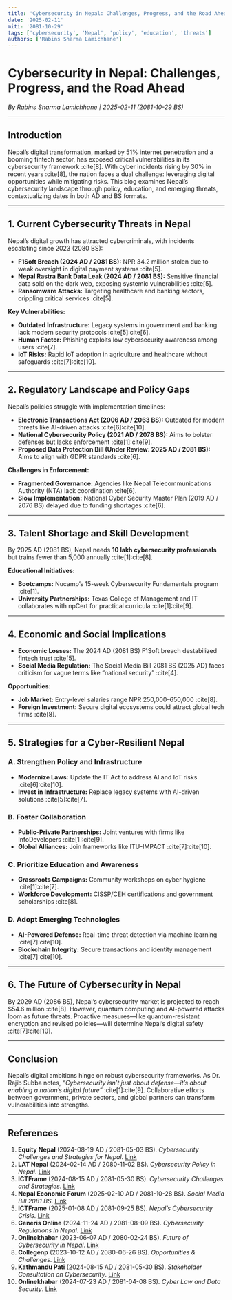 ```yaml
---
title: 'Cybersecurity in Nepal: Challenges, Progress, and the Road Ahead'
date: '2025-02-11'
miti: '2081-10-29'
tags: ['cybersecurity', 'Nepal', 'policy', 'education', 'threats']
authors: ['Rabins Sharma Lamichhane']
---
```


# Cybersecurity in Nepal: Challenges, Progress, and the Road Ahead  
*By Rabins Sharma Lamichhane | 2025-02-11 (2081-10-29 BS)*  

---

## Introduction  
Nepal’s digital transformation, marked by 51% internet penetration and a booming fintech sector, has exposed critical vulnerabilities in its cybersecurity framework :cite[8]. With cyber incidents rising by 30% in recent years :cite[8], the nation faces a dual challenge: leveraging digital opportunities while mitigating risks. This blog examines Nepal’s cybersecurity landscape through policy, education, and emerging threats, contextualizing dates in both AD and BS formats.

---

## 1. Current Cybersecurity Threats in Nepal  
Nepal’s digital growth has attracted cybercriminals, with incidents escalating since 2023 (2080 BS):  
- **F1Soft Breach (2024 AD / 2081 BS):** NPR 34.2 million stolen due to weak oversight in digital payment systems :cite[5].  
- **Nepal Rastra Bank Data Leak (2024 AD / 2081 BS):** Sensitive financial data sold on the dark web, exposing systemic vulnerabilities :cite[5].  
- **Ransomware Attacks:** Targeting healthcare and banking sectors, crippling critical services :cite[5].  

**Key Vulnerabilities:**  
- **Outdated Infrastructure:** Legacy systems in government and banking lack modern security protocols :cite[5]:cite[6].  
- **Human Factor:** Phishing exploits low cybersecurity awareness among users :cite[7].  
- **IoT Risks:** Rapid IoT adoption in agriculture and healthcare without safeguards :cite[7]:cite[10].  

---

## 2. Regulatory Landscape and Policy Gaps  
Nepal’s policies struggle with implementation timelines:  
- **Electronic Transactions Act (2006 AD / 2063 BS):** Outdated for modern threats like AI-driven attacks :cite[6]:cite[10].  
- **National Cybersecurity Policy (2021 AD / 2078 BS):** Aims to bolster defenses but lacks enforcement :cite[1]:cite[9].  
- **Proposed Data Protection Bill (Under Review: 2025 AD / 2081 BS):** Aims to align with GDPR standards :cite[6].  

**Challenges in Enforcement:**  
- **Fragmented Governance:** Agencies like Nepal Telecommunications Authority (NTA) lack coordination :cite[6].  
- **Slow Implementation:** National Cyber Security Master Plan (2019 AD / 2076 BS) delayed due to funding shortages :cite[6].  

---

## 3. Talent Shortage and Skill Development  
By 2025 AD (2081 BS), Nepal needs **10 lakh cybersecurity professionals** but trains fewer than 5,000 annually :cite[1]:cite[8].  

**Educational Initiatives:**  
- **Bootcamps:** Nucamp’s 15-week Cybersecurity Fundamentals program :cite[1].  
- **University Partnerships:** Texas College of Management and IT collaborates with npCert for practical curricula :cite[1]:cite[9].  

---

## 4. Economic and Social Implications  
- **Economic Losses:** The 2024 AD (2081 BS) F1Soft breach destabilized fintech trust :cite[5].  
- **Social Media Regulation:** The Social Media Bill 2081 BS (2025 AD) faces criticism for vague terms like “national security” :cite[4].  

**Opportunities:**  
- **Job Market:** Entry-level salaries range NPR 250,000–650,000 :cite[8].  
- **Foreign Investment:** Secure digital ecosystems could attract global tech firms :cite[8].  

---

## 5. Strategies for a Cyber-Resilient Nepal  

### A. Strengthen Policy and Infrastructure  
- **Modernize Laws:** Update the IT Act to address AI and IoT risks :cite[6]:cite[10].  
- **Invest in Infrastructure:** Replace legacy systems with AI-driven solutions :cite[5]:cite[7].  

### B. Foster Collaboration  
- **Public-Private Partnerships:** Joint ventures with firms like InfoDevelopers :cite[1]:cite[9].  
- **Global Alliances:** Join frameworks like ITU-IMPACT :cite[7]:cite[10].  

### C. Prioritize Education and Awareness  
- **Grassroots Campaigns:** Community workshops on cyber hygiene :cite[1]:cite[7].  
- **Workforce Development:** CISSP/CEH certifications and government scholarships :cite[8].  

### D. Adopt Emerging Technologies  
- **AI-Powered Defense:** Real-time threat detection via machine learning :cite[7]:cite[10].  
- **Blockchain Integrity:** Secure transactions and identity management :cite[7]:cite[10].  

---

## 6. The Future of Cybersecurity in Nepal  
By 2029 AD (2086 BS), Nepal’s cybersecurity market is projected to reach $54.6 million :cite[8]. However, quantum computing and AI-powered attacks loom as future threats. Proactive measures—like quantum-resistant encryption and revised policies—will determine Nepal’s digital safety :cite[7]:cite[10].  

---

## Conclusion  
Nepal’s digital ambitions hinge on robust cybersecurity frameworks. As Dr. Rajib Subba notes, *“Cybersecurity isn’t just about defense—it’s about enabling a nation’s digital future”* :cite[1]:cite[9]. Collaborative efforts between government, private sectors, and global partners can transform vulnerabilities into strengths.  

---

## References  
1. **Equity Nepal** (2024-08-19 AD / 2081-05-03 BS). *Cybersecurity Challenges and Strategies for Nepal*. [Link](https://equitynepal.com/2024/08/19/10417/)  
2. **LAT Nepal** (2024-02-14 AD / 2080-11-02 BS). *Cybersecurity Policy in Nepal*. [Link](https://lat.org.np/cyber-security-policy-in-nepal/)  
3. **ICTFrame** (2024-08-15 AD / 2081-05-30 BS). *Cybersecurity Challenges and Strategies*. [Link](https://ictframe.com/cybersecurity-challenges-and-strategies-for-nepal/)  
4. **Nepal Economic Forum** (2025-02-10 AD / 2081-10-28 BS). *Social Media Bill 2081 BS*. [Link](https://nepaleconomicforum.org/key-highlights-and-implications-of-the-social-media-bill-2081-bs-2025-ad/)  
5. **ICTFrame** (2025-01-08 AD / 2081-09-25 BS). *Nepal’s Cybersecurity Crisis*. [Link](https://ictframe.com/nepals-cybersecurity-crisis-2025/)  
6. **Generis Online** (2024-11-24 AD / 2081-08-09 BS). *Cybersecurity Regulations in Nepal*. [Link](https://generisonline.com/overview-of-cybersecurity-regulations-in-nepal/)  
7. **Onlinekhabar** (2023-06-07 AD / 2080-02-24 BS). *Future of Cybersecurity in Nepal*. [Link](https://english.onlinekhabar.com/future-of-cybersecurity-nepal.html)  
8. **Collegenp** (2023-10-12 AD / 2080-06-26 BS). *Opportunities & Challenges*. [Link](https://www.collegenp.com/technology/future-of-cybersecurity-in-nepal-opportunities-and-challenges)  
9. **Kathmandu Pati** (2024-08-15 AD / 2081-05-30 BS). *Stakeholder Consultation on Cybersecurity*. [Link](https://english.kathmandupati.com/business/24156/)  
10. **Onlinekhabar** (2024-07-23 AD / 2081-04-08 BS). *Cyber Law and Data Security*. [Link](https://english.onlinekhabar.com/a-short-glance-at-cyber-law-and-data-security-in-nepal.html)  